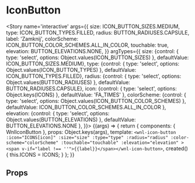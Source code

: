 
<Meta title='atoms/IconButton' component={WnlIconButton} />

# IconButton

<Story name='interactive'
       args={{
           size: ICON_BUTTON_SIZES.MEDIUM,
           type: ICON_BUTTON_TYPES.FILLED,
           radius: BUTTON_RADIUSES.CAPSULE,
           label: 'Zamknij',
           colorScheme: ICON_BUTTON_COLOR_SCHEMES.ALL_IN_COLOR,
           touchable: true,
           elevation: BUTTON_ELEVATIONS.NONE,
       }}
       argTypes={{
           size: {control: { type: 'select', options: Object.values(ICON_BUTTON_SIZES) }, defaultValue: ICON_BUTTON_SIZES.MEDIUM},
           type: {control: { type: 'select', options: Object.values(ICON_BUTTON_TYPES) }, defaultValue: ICON_BUTTON_TYPES.FILLED},
           radius: {control: { type: 'select', options: Object.values(BUTTON_RADIUSES) }, defaultValue: BUTTON_RADIUSES.CAPSULE},
           icon: {control: { type: 'select', options: Object.keys(ICONS) }, defaultValue: 'FA_TIMES' },
           colorScheme: {control: { type: 'select', options: Object.values(ICON_BUTTON_COLOR_SCHEMES) }, defaultValue: ICON_BUTTON_COLOR_SCHEMES.ALL_IN_COLOR },
           elevation: {control: { type: 'select', options: Object.values(BUTTON_ELEVATIONS) }, defaultValue: BUTTON_ELEVATIONS.NONE },
       }}>
    {(args) => {
        return {
            components: { WnlIconButton },
            props: Object.keys(args),
            template: `<wnl-icon-button
              :icon="ICONS[icon]"
              :size="size"
              :type="type"
              :radius="radius"
              :color-scheme="colorScheme"
              :touchable="touchable"
              :elevation="elevation"
            ><span v-if="label !== ''">{{label}}</span></wnl-icon-button>`,
            created() {
                this.ICONS = ICONS;
            }
        };
    }}
</Story>

## Props

<Props of={WnlIconButton} />
